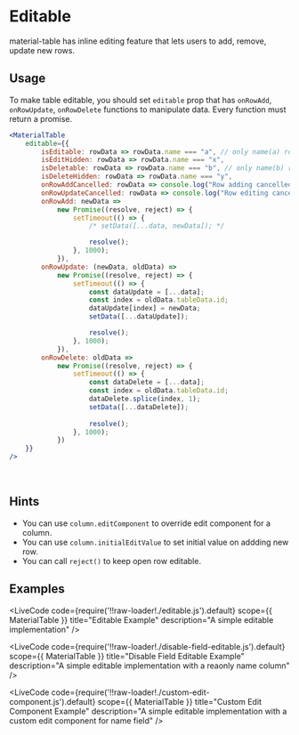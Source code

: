
# Editable

material-table has inline editing feature that lets users to add, remove, update new rows.

## Usage

To make table editable, you should set `editable` prop that has `onRowAdd`, `onRowUpdate`, `onRowDelete`  functions to manipulate data. 
Every function must return a promise. 

```jsx
<MaterialTable
    editable={{
        isEditable: rowData => rowData.name === "a", // only name(a) rows would be editable
        isEditHidden: rowData => rowData.name === "x",
        isDeletable: rowData => rowData.name === "b", // only name(b) rows would be deletable,
        isDeleteHidden: rowData => rowData.name === "y",
        onRowAddCancelled: rowData => console.log("Row adding cancelled"),
        onRowUpdateCancelled: rowData => console.log("Row editing cancelled"),
        onRowAdd: newData =>
            new Promise((resolve, reject) => {
                setTimeout(() => {
                    /* setData([...data, newData]); */

                    resolve();
                }, 1000);
            }),
        onRowUpdate: (newData, oldData) =>
            new Promise((resolve, reject) => {
                setTimeout(() => {
                    const dataUpdate = [...data];
                    const index = oldData.tableData.id;
                    dataUpdate[index] = newData;
                    setData([...dataUpdate]);

                    resolve();
                }, 1000);
            }),
        onRowDelete: oldData =>
            new Promise((resolve, reject) => {
                setTimeout(() => {
                    const dataDelete = [...data];
                    const index = oldData.tableData.id;
                    dataDelete.splice(index, 1);
                    setData([...dataDelete]);
                    
                    resolve();
                }, 1000);
            })
    }}
/>
```
<br />

## Hints 

* You can use `column.editComponent` to override edit component for a column.
* You can use `column.initialEditValue` to set initial value on addding new row.
* You can call `reject()` to keep open row editable. 

## Examples

<LiveCode
    code={require('!!raw-loader!./editable.js').default}
    scope={{ MaterialTable }}
    title="Editable Example"
    description="A simple editable implementation"
/>

<LiveCode
    code={require('!!raw-loader!./disable-field-editable.js').default}
    scope={{ MaterialTable }}
    title="Disable Field Editable Example"
    description="A simple editable implementation with a reaonly name column"
/>

<LiveCode
    code={require('!!raw-loader!./custom-edit-component.js').default}
    scope={{ MaterialTable }}
    title="Custom Edit Component Example"
    description="A simple editable implementation with a custom edit component for name field"
/>



